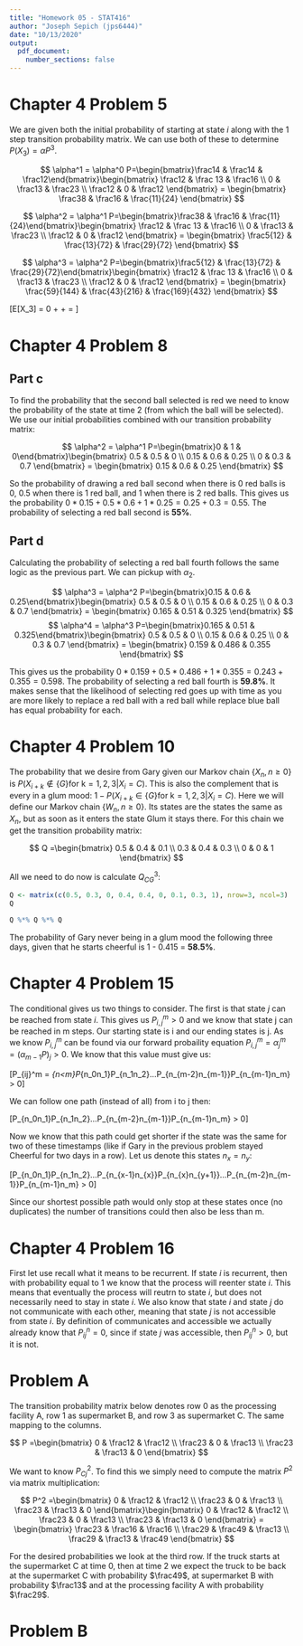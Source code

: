 ```yaml
---
title: "Homework 05 - STAT416"
author: "Joseph Sepich (jps6444)"
date: "10/13/2020"
output:
  pdf_document:
    number_sections: false
---
```


# Chapter 4 Problem 5

We are given both the initial probability of starting at state $i$ along with the 1 step transition probability matrix. We can use both of these to determine $P(X_3) = \alpha P^3$.

$$
\alpha^1 = \alpha^0 P=\begin{bmatrix}\frac14 & \frac14 & \frac12\end{bmatrix}\begin{bmatrix}
\frac12 & \frac 13 & \frac16 \\
0 & \frac13 & \frac23 \\
\frac12 & 0 & \frac12
\end{bmatrix} = \begin{bmatrix}
\frac38 & \frac16 & \frac{11}{24}
\end{bmatrix}
$$

$$
\alpha^2 = \alpha^1 P=\begin{bmatrix}\frac38 & \frac16 & \frac{11}{24}\end{bmatrix}\begin{bmatrix}
\frac12 & \frac 13 & \frac16 \\
0 & \frac13 & \frac23 \\
\frac12 & 0 & \frac12
\end{bmatrix} = \begin{bmatrix}
\frac5{12} & \frac{13}{72} & \frac{29}{72}
\end{bmatrix}
$$

$$
\alpha^3 = \alpha^2 P=\begin{bmatrix}\frac5{12} & \frac{13}{72} & \frac{29}{72}\end{bmatrix}\begin{bmatrix}
\frac12 & \frac 13 & \frac16 \\
0 & \frac13 & \frac23 \\
\frac12 & 0 & \frac12
\end{bmatrix} = \begin{bmatrix}
\frac{59}{144} & \frac{43}{216} & \frac{169}{432}
\end{bmatrix}
$$

\[E[X_3] = 0 + \frac{43}{216} + \frac{169}{216} = \frac{212}{216} \approx 0.9815\]

# Chapter 4 Problem 8

## Part c

To find the probability that the second ball selected is red we need to know the probability of the state at time 2 (from which the ball will be selected). We use our initial probabilities combined with our transition probability matrix:

$$
\alpha^2 = \alpha^1 P=\begin{bmatrix}0 & 1 & 0\end{bmatrix}\begin{bmatrix}
0.5 & 0.5 & 0 \\
0.15 & 0.6 & 0.25 \\
0 & 0.3 & 0.7
\end{bmatrix} = \begin{bmatrix}
0.15 & 0.6 & 0.25
\end{bmatrix}
$$

So the probability of drawing a red ball second when there is 0 red balls is 0, 0.5 when there is 1 red ball, and 1 when there is 2 red balls. This gives us the probability $0 * 0.15 + 0.5 * 0.6 + 1 * 0.25 = 0.25 + 0.3 = 0.55$. The probability of selecting a red ball second is **55%**.

## Part d

Calculating the probability of selecting a red ball fourth follows the same logic as the previous part. We can pickup with $\alpha_2$.

$$
\alpha^3 = \alpha^2 P=\begin{bmatrix}0.15 & 0.6 & 0.25\end{bmatrix}\begin{bmatrix}
0.5 & 0.5 & 0 \\
0.15 & 0.6 & 0.25 \\
0 & 0.3 & 0.7
\end{bmatrix} = \begin{bmatrix}
0.165 & 0.51 & 0.325
\end{bmatrix}
$$
$$
\alpha^4 = \alpha^3 P=\begin{bmatrix}0.165 & 0.51 & 0.325\end{bmatrix}\begin{bmatrix}
0.5 & 0.5 & 0 \\
0.15 & 0.6 & 0.25 \\
0 & 0.3 & 0.7
\end{bmatrix} = \begin{bmatrix}
0.159 & 0.486 & 0.355
\end{bmatrix}
$$

This gives us the probability $0 * 0.159 + 0.5 * 0.486 + 1 * 0.355 = 0.243 + 0.355 = 0.598$. The probability of selecting a red ball fourth is **59.8%**. It makes sense that the likelihood of selecting red goes up with time as you are more likely to replace a red ball with a red ball while replace blue ball has equal probability for each.

# Chapter 4 Problem 10

The probability that we desire from Gary given our Markov chain $\{X_n,n \geq 0\}$ is $P(X_{i+k} \notin  \{G\} \text{for k} = 1,2,3|X_i = C)$. This is also the complement that is every in a glum mood: $1 - P(X_{i+k} \in  \{G\} \text{for k} = 1,2,3|X_i = C)$.  Here we will define our Markov chain $\{W_n, n\geq 0\}$. Its states are the states the same as $X_n$, but as soon as it enters the state Glum it stays there. For this chain we get the transition probability matrix:

$$
Q =\begin{bmatrix}
0.5 & 0.4 & 0.1 \\
0.3 & 0.4 & 0.3 \\
0 & 0 & 1
\end{bmatrix}
$$

All we need to do now is calculate $Q^3_{CG}$:

```r
Q <- matrix(c(0.5, 0.3, 0, 0.4, 0.4, 0, 0.1, 0.3, 1), nrow=3, ncol=3)
Q
```
```r
Q %*% Q %*% Q
```

The probability of Gary never being in a glum mood the following three days, given that he starts cheerful is 1 - 0.415 = **58.5%**.

# Chapter 4 Problem 15

The conditional gives us two things to consider. The first is that state $j$ can be reached from state $i$. This gives us $P^m_{i,j} > 0$ and we know that state j can be reached in m steps. Our starting state is i and our ending states is j. As we know $P^m_{i,j}$ can be found via our forward probaility equation $P^m_{i,j} = \alpha_j^m = (\alpha_{m-1}P)_j > 0$. We know that this value must give us:

\[P_{ij}^m = \Sigma_{n<m}P_{n_0n_1}P_{n_1n_2}...P_{n_{m-2}n_{m-1}}P_{n_{m-1}n_m} > 0\]

We can follow one path (instead of all) from i to j then:

\[P_{n_0n_1}P_{n_1n_2}...P_{n_{m-2}n_{m-1}}P_{n_{m-1}n_m} > 0\]

Now we know that this path could get shorter if the state was the same for two of these timestamps (like if Gary in the previous problem stayed Cheerful for two days in a row). Let us denote this states $n_x = n_y$:

\[P_{n_0n_1}P_{n_1n_2}...P_{n_{x-1}n_{x}}P_{n_{x}n_{y+1}}...P_{n_{m-2}n_{m-1}}P_{n_{m-1}n_m} > 0\]

Since our shortest possible path would only stop at these states once (no duplicates) the number of transitions could then also be less than m.

# Chapter 4 Problem 16

First let use recall what it means to be recurrent. If state $i$ is recurrent, then with probability equal to 1 we know that the process will reenter state $i$. This means that eventually the process will reutrn to state $i$, but does not necessarily need to stay in state $i$. We also know that state $i$ and state $j$ do not communicate with each other, meaning that state $j$ is not accessible from state $i$. By definition of communicates and accessible we actually already know that $P_{ij}^n = 0$, since if state $j$ was accessible, then $P_{ij}^n > 0$, but it is not.

# Problem A

The transition probability matrix below denotes row 0 as the processing facility A, row 1 as supermarket B, and row 3 as supermarket C. The same mapping to the columns.

$$
P =\begin{bmatrix}
0 & \frac12 & \frac12 \\
\frac23 & 0 & \frac13 \\
\frac23 & \frac13 & 0
\end{bmatrix}
$$

We want to know $P^2_{Cj}$. To find this we simply need to compute the matrix $P^2$ via matrix multiplication:

$$
P^2 =\begin{bmatrix}
0 & \frac12 & \frac12 \\
\frac23 & 0 & \frac13 \\
\frac23 & \frac13 & 0
\end{bmatrix}\begin{bmatrix}
0 & \frac12 & \frac12 \\
\frac23 & 0 & \frac13 \\
\frac23 & \frac13 & 0
\end{bmatrix} = 
\begin{bmatrix}
\frac23 & \frac16 & \frac16 \\
\frac29 & \frac49 & \frac13 \\
\frac29 & \frac13 & \frac49
\end{bmatrix}
$$

For the desired probabilities we look at the third row. If the truck starts at the supermarket C at time 0, then at time 2 we expect the truck to be back at the supermarket C with probability $\frac49$, at supermarket B with probability $\frac13$ and at the processing facility A with probability $\frac29$.

# Problem B
















